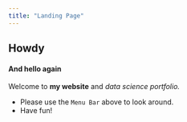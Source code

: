 ```yaml
---
title: "Landing Page"
---
```


## Howdy

#### And hello again

Welcome to **my website** and *data science portfolio.*

-   Please use the `Menu Bar` above to look around.
-   Have fun!